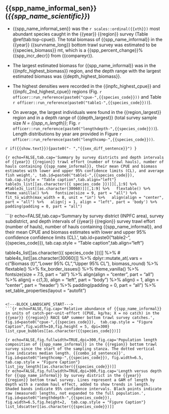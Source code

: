 
\newpage
## {{spp_name_informal_sen}} (*{{spp_name_scientific}}*)

<!-- These are the summary bullet points. -->

-  {{spp_name_informal_sen}} was the `r scales::ordinal({{xth}})` most abundant species caught in the {{year}} {{region}} survey (Table \@ref(tab:top-cpue)). The total biomass of {{spp_name_informal}} in the {{year}} {{survname_long}} bottom trawl survey was estimated to be {{species_biomass}} mt, which is a {{spp_percent_change}}% {{spp_incr_decr}} from {{compareyr}}. 

-  The largest estimated biomass for {{spp_name_informal}} was in the {{inpfc_highest_biomass}} region, and the depth range with the largest estimated biomass was {{depth_highest_biomass}}.

-  The highest densities were recorded in the {{inpfc_highest_cpue}} and {{inpfc_2nd_highest_cpue}} regions (Fig. `r officer::run_reference(paste0("cpue-",{{species_code}}))` and  Table `r officer::run_reference(paste0("table1-",{{species_code}}))`). 

-  On average, the largest individuals were found in the {{region_largest}} region and in a depth range of {{depth_largest}} (total survey sample size *N = {{spp_n_length}}*; Fig. `r officer::run_reference(paste0("lengthdepth-",{{species_code}}))`). Length distributions by year are provided in Figure `r officer::run_reference(paste0("lengthcomp-",{{species_code}}))`.

`r if({{show.text}}){paste0("- ","{{sex_diff_sentence}}") }`

\newpage
```{r echo=FALSE,tab.cap='Summary by survey districts and depth intervals of {{year}} {{region}} trawl effort (number of trawl hauls), number of hauls containing {{spp_name_informal}}, their mean CPUE and biomass estimates with lower and upper 95% confidence limits (CL), and average fish weight.', tab.id=paste0("table1-",{{species_code}}),  tab.cap.style = "Table caption",tab.align="left"}
table3s_list[[as.character({{ species_code }})]][,1:9] %>%
  #table3s_list[[as.character(30060)]][,1:9] %>%
  flextable() %>%
  theme_vanilla() %>%
  fontsize(size = 9, part = "all") %>%
  fit_to_width(max_width = 8, unit = "in") %>%
  align(align = "center", part = "all") %>%
  align(j = 1, align = "left", part = 'body') %>%
  padding(padding = 0, part = "all")
```


\newpage
```{r echo=FALSE,tab.cap='Summary by survey district (INPFC area), survey subdistrict, and depth intervals of {{year}} {{region}} survey trawl effort (number of hauls), number of hauls containing {{spp_name_informal}}, and their mean CPUE and biomass estimates with lower and upper 95% confidence confidence limits (CL).', tab.id=paste0("table2-",{{species_code}}),  tab.cap.style = "Table caption",tab.align="left"}

table4s_list[[as.character({{ species_code }})]] %>%
# table4s_list[[as.character(30060)]] %>%
  dplyr::mutate_at(.vars = c("Biomass (t)","Lower 95% CL","Upper 95% CL"), biomass_round) %>%
  flextable() %>%
  fix_border_issues() %>%
  theme_vanilla() %>%
  fontsize(size = 7.5, part = "all") %>%
  align(align = "center", part = "all") %>%
  align(j = c(1,3), align = "left", part = "body") %>%
  align(i = 1, align = "center", part = "header") %>%
  padding(padding = 0, part = "all") %>%
  set_table_properties(layout = "autofit")
```

<!---BLOCK_LANDSCAPE_START--->
```{r echo=FALSE,fig.cap='Relative abundance of {{spp_name_informal}} in units of catch-per-unit-effort (CPUE, kg/ha; X = no catch) in the {{year}} {{region}} RACE GAP summer bottom trawl survey catches.', fig.id=paste0("cpue-",{{species_code}}),  tab.cap.style = "Figure Caption",fig.width=10,fig.height = 5, dpi=300}
list_cpue_bubbles[[as.character({{species_code}})]]
```
<!---BLOCK_LANDSCAPE_STOP--->

```{r echo=FALSE,fig.fullwidth=TRUE,dpi=300,fig.cap='Population length composition of {{spp_name_informal}} in the {{region}} bottom trawl survey since the start of the sampling stanza. The dotted vertical line indicates median length. {{combo_id_sentence}}', fig.id=paste0("lengthcomp-",{{species_code}}), fig.width=6.5, tab.cap.style = "Figure Caption"}
list_joy_length[[as.character({{species_code}})]]
```
<br/>
```{r echo=FALSE,fig.fullwidth=TRUE,dpi=300,fig.cap='Length versus depth for {{spp_name_informal}} by survey district in the {{year}} {{region}} bottom trawl survey. Lines represent a GAM of length by depth with a random haul effect, added to show trends in length. Shaded bands indicate 95% confidence intervals. Black points indicate raw (measured) lengths, not expanded to the full population.', fig.id=paste0("lengthdepth-",{{species_code}}), fig.width=6.5,fig.height=2,  tab.cap.style = "Figure Caption"}
list_ldscatter[[as.character({{species_code}})]]
```
